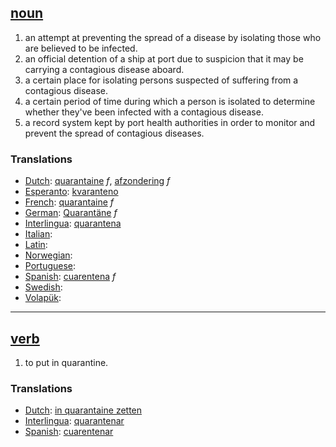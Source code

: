 == [[noun]] ==
# an attempt at preventing the spread of a disease by isolating those who are believed to be infected.
# an official detention of a ship at port due to suspicion that it may be carrying a contagious disease aboard.
# a certain place for isolating persons suspected of suffering from a contagious disease.
# a certain period of time during which a person is isolated to determine whether they've been infected with a contagious disease.
# a record system kept by port health authorities in order to monitor and prevent the spread of contagious diseases.

=== Translations ===
*[[Dutch]]: [[quarantaine]] ''f'', [[afzondering]] ''f''
*[[Esperanto]]: [[kvaranteno]]
*[[French]]: [[quarantaine]] ''f''
*[[German]]: [[Quarantäne]] ''f''
*[[Interlingua]]: [[quarantena]]
*[[Italian]]: [[]]
*[[Latin]]: [[]]
*[[Norwegian]]: [[]]
*[[Portuguese]]: [[]]
*[[Spanish]]: [[cuarentena]] ''f''
*[[Swedish]]: [[]]
*[[Volapük]]: [[]]

----

== [[verb]] ==
# to put in quarantine.

=== Translations ===
*[[Dutch]]: [[in quarantaine zetten]]
*[[Interlingua]]: [[quarantenar]]
*[[Spanish]]: [[cuarentenar]]